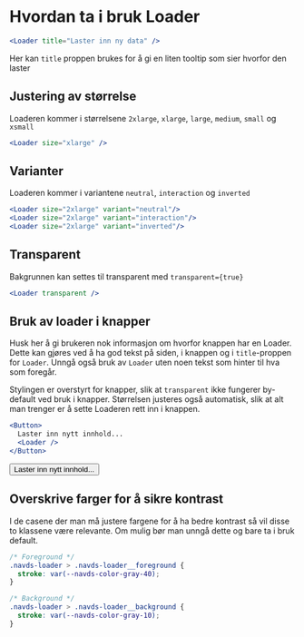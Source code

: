 
<Meta title="ds-react/loader/intro" />

# Hvordan ta i bruk Loader

```jsx
<Loader title="Laster inn ny data" />
```

<Canvas>
  <Loader />
</Canvas>

Her kan `title` proppen brukes for å gi en liten tooltip som sier hvorfor den laster

## Justering av størrelse

Loaderen kommer i størrelsene `2xlarge`, `xlarge`, `large`, `medium`, `small` og `xsmall`

```jsx
<Loader size="xlarge" />
```

<Canvas>
  <Loader size="2xlarge" />
  <Loader size="xlarge" />
  <Loader size="large" />
  <Loader size="medium" />
  <Loader size="small" />
  <Loader size="xsmall" />
</Canvas>

## Varianter

Loaderen kommer i variantene `neutral`, `interaction` og `inverted`

```jsx
<Loader size="2xlarge" variant="neutral"/>
<Loader size="2xlarge" variant="interaction"/>
<Loader size="2xlarge" variant="inverted"/>
```

<Canvas>
  <Loader size="2xlarge" variant="neutral" />
  <Loader size="2xlarge" variant="interaction" />
  <div style={{ backgroundColor: "black" }}>
    <Loader size="2xlarge" variant="inverted" />
  </div>
</Canvas>

## Transparent

Bakgrunnen kan settes til transparent med `transparent={true}`

```jsx
<Loader transparent />
```

<Canvas>
  <Loader size="2xlarge" transparent />
</Canvas>

## Bruk av loader i knapper

Husk her å gi brukeren nok informasjon om hvorfor knappen har en Loader. Dette kan gjøres ved å ha god tekst på siden,
i knappen og i `title`-proppen for `Loader`. Unngå også bruk av `Loader` uten noen tekst som hinter til hva som foregår.

Stylingen er overstyrt for knapper, slik at `transparent` ikke fungerer by-default ved bruk i knapper.
Størrelsen justeres også automatisk, slik at alt man trenger er å sette Loaderen rett inn i knappen.

```jsx
<Button>
  Laster inn nytt innhold...
  <Loader />
</Button>
```

<Canvas>
  <Button>
    Laster inn nytt innhold...
    <Loader />
  </Button>
</Canvas>

## Overskrive farger for å sikre kontrast

I de casene der man må justere fargene for å ha bedre kontrast så vil disse to klassene være relevante.
Om mulig bør man unngå dette og bare ta i bruk default.

```css
/* Foreground */
.navds-loader > .navds-loader__foreground {
  stroke: var(--navds-color-gray-40);
}

/* Background */
.navds-loader > .navds-loader__background {
  stroke: var(--navds-color-gray-10);
}
```
